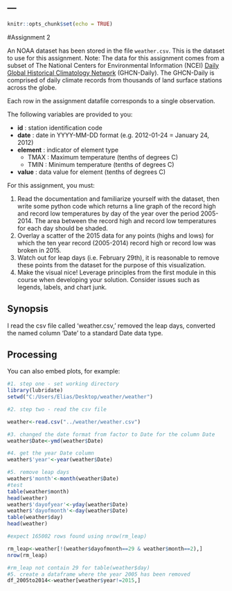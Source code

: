 ---
---

```r
knitr::opts_chunk$set(echo = TRUE)
```

#Assignment 2



An NOAA dataset has been stored in the file `weather.csv`. This is the dataset to use for this assignment. Note: The data for this assignment comes from a subset of The National Centers for Environmental Information (NCEI) [Daily Global Historical Climatology Network](https://www1.ncdc.noaa.gov/pub/data/ghcn/daily/readme.txt) (GHCN-Daily). The GHCN-Daily is comprised of daily climate records from thousands of land surface stations across the globe.

Each row in the assignment datafile corresponds to a single observation.

The following variables are provided to you:

* **id** : station identification code
* **date** : date in YYYY-MM-DD format (e.g. 2012-01-24 = January 24, 2012)
* **element** : indicator of element type
    * TMAX : Maximum temperature (tenths of degrees C)
    * TMIN : Minimum temperature (tenths of degrees C)
* **value** : data value for element (tenths of degrees C)

For this assignment, you must:

1. Read the documentation and familiarize yourself with the dataset, then write some python code which returns a line graph of the record high and record low temperatures by day of the year over the period 2005-2014. The area between the record high and record low temperatures for each day should be shaded.
2. Overlay a scatter of the 2015 data for any points (highs and lows) for which the ten year record (2005-2014) record high or record low was broken in 2015.
3. Watch out for leap days (i.e. February 29th), it is reasonable to remove these points from the dataset for the purpose of this visualization.
4. Make the visual nice! Leverage principles from the first module in this course when developing your solution. Consider issues such as legends, labels, and chart junk.


## Synopsis

I read the csv file called 'weather.csv,' removed the leap days, converted the named column 'Date' to a standard Date data type.

## Processing

You can also embed plots, for example:

```r
#1. step one - set working directory
library(lubridate)
setwd("C:/Users/Elias/Desktop/weather/weather")

#2. step two - read the csv file

weather<-read.csv("../weather/weather.csv")

#3. changed the date format from factor to Date for the column Date
weather$Date<-ymd(weather$Date)

#4. get the year Date column
weather$'year'<-year(weather$Date)

#5. remove leap days
weather$'month'<-month(weather$Date)
#test
table(weather$month)
head(weather)
weather$'dayofyear'<-yday(weather$Date)
weather$'dayofmonth'<-day(weather$Date)
table(weather$day)
head(weather)

#expect 165002 rows found using nrow(rm_leap)

rm_leap<-weather[!(weather$dayofmonth==29 & weather$month==2),]
nrow(rm_leap)

#rm_leap not contain 29 for table(weather$day)
#5. create a dataframe where the year 2005 has been removed
df_2005to2014<-weather[weather$year!=2015,]



```


